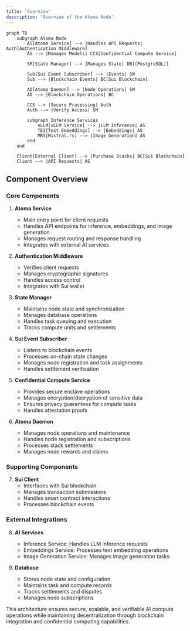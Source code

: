 ```yaml
---
title: 'Overview'
description: 'Overview of the Atoma Node'
---
```


```mermaid
graph TB
    subgraph Atoma Node
        AS[Atoma Service] --> |Handles API Requests| Auth[Authentication Middleware]
        AS --> |Manages Models| CCS[Confidential Compute Service]
        
        SM[State Manager] --> |Manages State| DB[(PostgreSQL)]
        
        Sub[Sui Event Subscriber] --> |Events| SM
        Sub --> |Blockchain Events| BC[Sui Blockchain]
        
        AD[Atoma Daemon] --> |Node Operations| SM
        AD --> |Blockchain Operations| BC
        
        CCS --> |Secure Processing| Auth
        Auth --> |Verify Access| SM

        subgraph Inference Services
            vLLM[vLLM Service] --> |LLM Inference| AS
            TEI[Text Embeddings] --> |Embeddings| AS
            MRS[Mistral.rs] --> |Image Generation| AS
        end
    end

    Client[External Client] --> |Purchase Stacks| BC[Sui Blockchain]
    Client --> |API Requests| AS
```

## Component Overview

### Core Components

1. **Atoma Service**
   - Main entry point for client requests
   - Handles API endpoints for inference, embeddings, and image generation
   - Manages request routing and response handling
   - Integrates with external AI services

2. **Authentication Middleware**
   - Verifies client requests
   - Manages cryptographic signatures
   - Handles access control
   - Integrates with Sui wallet

3. **State Manager**
   - Maintains node state and synchronization
   - Manages database operations
   - Handles task queuing and execution
   - Tracks compute units and settlements

4. **Sui Event Subscriber**
   - Listens to blockchain events
   - Processes on-chain state changes
   - Manages node registration and task assignments
   - Handles settlement verification

5. **Confidential Compute Service**
   - Provides secure enclave operations
   - Manages encryption/decryption of sensitive data
   - Ensures privacy guarantees for compute tasks
   - Handles attestation proofs

6. **Atoma Daemon**
   - Manages node operations and maintenance
   - Handles node registration and subscriptions
   - Processes stack settlements
   - Manages node rewards and claims

### Supporting Components

7. **Sui Client**
   - Interfaces with Sui blockchain
   - Manages transaction submissions
   - Handles smart contract interactions
   - Processes blockchain events

### External Integrations

8. **AI Services**
   - Inference Service: Handles LLM inference requests
   - Embeddings Service: Processes text embedding operations
   - Image Generation Service: Manages image generation tasks

9. **Database**
   - Stores node state and configuration
   - Maintains task and compute records
   - Tracks settlements and disputes
   - Manages node subscriptions

This architecture ensures secure, scalable, and verifiable AI compute operations while maintaining decentralization through blockchain integration and confidential computing capabilities.